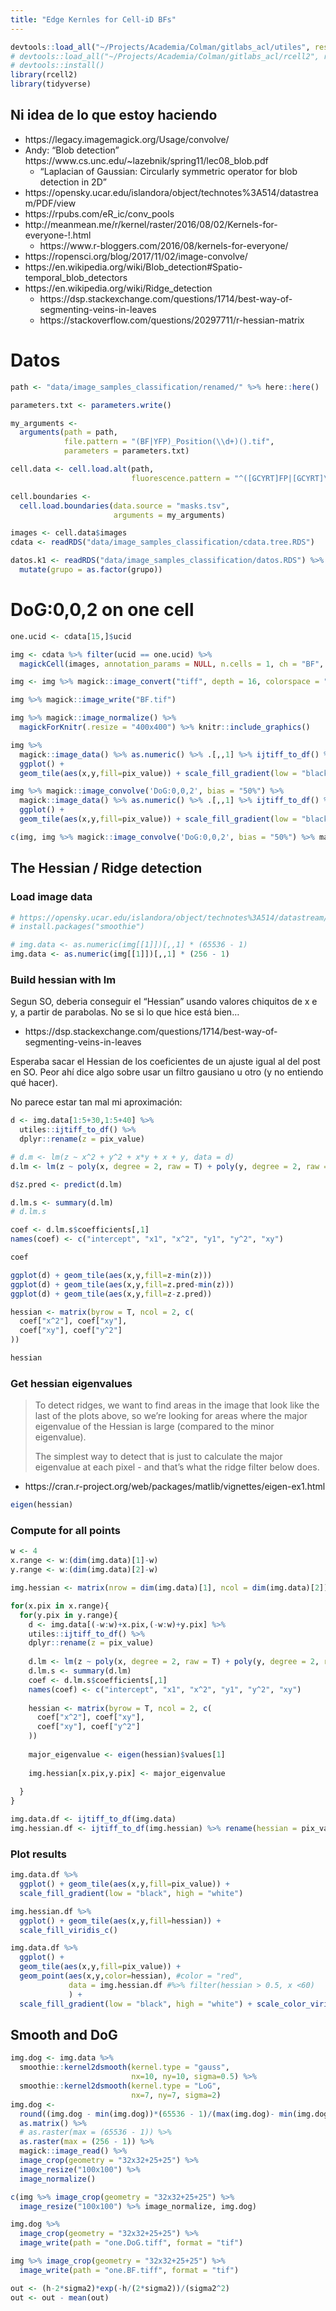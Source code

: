 ```yaml
---
title: "Edge Kernles for Cell-iD BFs"
---
```


```r
devtools::load_all("~/Projects/Academia/Colman/gitlabs_acl/utiles", reset = T)
# devtools::load_all("~/Projects/Academia/Colman/gitlabs_acl/rcell2", reset = T)
# devtools::install()
library(rcell2)
library(tidyverse)
```

## Ni idea de lo que estoy haciendo

* https://legacy.imagemagick.org/Usage/convolve/
* Andy: "Blob detection" https://www.cs.unc.edu/~lazebnik/spring11/lec08_blob.pdf
  * "Laplacian of Gaussian: Circularly symmetric operator for blob detection in 2D"
* https://opensky.ucar.edu/islandora/object/technotes%3A514/datastream/PDF/view
* https://rpubs.com/eR_ic/conv_pools
* http://meanmean.me/r/kernel/raster/2016/08/02/Kernels-for-everyone-!.html
  * https://www.r-bloggers.com/2016/08/kernels-for-everyone/
* https://ropensci.org/blog/2017/11/02/image-convolve/
* https://en.wikipedia.org/wiki/Blob_detection#Spatio-temporal_blob_detectors
* https://en.wikipedia.org/wiki/Ridge_detection
  * https://dsp.stackexchange.com/questions/1714/best-way-of-segmenting-veins-in-leaves
  * https://stackoverflow.com/questions/20297711/r-hessian-matrix

# Datos

```r
path <- "data/image_samples_classification/renamed/" %>% here::here()

parameters.txt <- parameters.write()

my_arguments <- 
  arguments(path = path,
            file.pattern = "(BF|YFP)_Position(\\d+)().tif", 
            parameters = parameters.txt)

cell.data <- cell.load.alt(path,
                           fluorescence.pattern = "^([GCYRT]FP|[GCYRT]\\d{2})_Position\\d+.tif$",)

cell.boundaries <- 
  cell.load.boundaries(data.source = "masks.tsv", 
                       arguments = my_arguments)

images <- cell.data$images
cdata <- readRDS("data/image_samples_classification/cdata.tree.RDS")

datos.k1 <- readRDS("data/image_samples_classification/datos.RDS") %>% 
  mutate(grupo = as.factor(grupo))
```

# DoG:0,0,2 on one cell

```r
one.ucid <- cdata[15,]$ucid
```


```r
img <- cdata %>% filter(ucid == one.ucid) %>% 
  magickCell(images, annotation_params = NULL, n.cells = 1, ch = "BF", return_raw = T)

img <- img %>% magick::image_convert("tiff", depth = 16, colorspace = "gray")

img %>% magick::image_write("BF.tif")

img %>% magick::image_normalize() %>% 
  magickForKnitr(.resize = "400x400") %>% knitr::include_graphics()
```

```r
img %>%
  magick::image_data() %>% as.numeric() %>% .[,,1] %>% ijtiff_to_df() %>% 
  ggplot() +
  geom_tile(aes(x,y,fill=pix_value)) + scale_fill_gradient(low = "black", high = "white")

img %>% magick::image_convolve('DoG:0,0,2', bias = "50%") %>% 
  magick::image_data() %>% as.numeric() %>% .[,,1] %>% ijtiff_to_df() %>% 
  ggplot() +
  geom_tile(aes(x,y,fill=pix_value)) + scale_fill_gradient(low = "black", high = "white")  

c(img, img %>% magick::image_convolve('DoG:0,0,2', bias = "50%") %>% magick::image_equalize())
```

## The Hessian / Ridge detection

### Load image data

```r
# https://opensky.ucar.edu/islandora/object/technotes%3A514/datastream/PDF/view
# install.packages("smoothie")

# img.data <- as.numeric(img[[1]])[,,1] * (65536 - 1)
img.data <- as.numeric(img[[1]])[,,1] * (256 - 1)
```

### Build hessian with lm

Segun SO, deberia conseguir el "Hessian" usando valores chiquitos de x e y,
a partir de parabolas. No se si lo que hice está bien...

* https://dsp.stackexchange.com/questions/1714/best-way-of-segmenting-veins-in-leaves

Esperaba sacar el Hessian de los coeficientes de un ajuste igual al del post en SO.
Peor ahí dice algo sobre usar un filtro gausiano u otro (y no entiendo qué hacer).

No parece estar tan mal mi aproximación:

```r
d <- img.data[1:5+30,1:5+40] %>% 
  utiles::ijtiff_to_df() %>% 
  dplyr::rename(z = pix_value)

# d.m <- lm(z ~ x^2 + y^2 + x*y + x + y, data = d)
d.lm <- lm(z ~ poly(x, degree = 2, raw = T) + poly(y, degree = 2, raw = T) + x*y, data = d)

d$z.pred <- predict(d.lm)

d.lm.s <- summary(d.lm)
# d.lm.s

coef <- d.lm.s$coefficients[,1]
names(coef) <- c("intercept", "x1", "x^2", "y1", "y^2", "xy")

coef

ggplot(d) + geom_tile(aes(x,y,fill=z-min(z)))
ggplot(d) + geom_tile(aes(x,y,fill=z.pred-min(z)))
ggplot(d) + geom_tile(aes(x,y,fill=z-z.pred))
```

```r
hessian <- matrix(byrow = T, ncol = 2, c(
  coef["x^2"], coef["xy"], 
  coef["xy"], coef["y^2"]
))

hessian
```

### Get hessian eigenvalues

> To detect ridges, we want to find areas in the image that look like the last of the plots above, so we're looking for areas where the major eigenvalue of the Hessian is large (compared to the minor eigenvalue).
> 
> The simplest way to detect that is just to calculate the major eigenvalue at each pixel - and that's what the ridge filter below does.

* https://cran.r-project.org/web/packages/matlib/vignettes/eigen-ex1.html

```r
eigen(hessian)
```

### Compute for all points

```r
w <- 4
x.range <- w:(dim(img.data)[1]-w)
y.range <- w:(dim(img.data)[2]-w)

img.hessian <- matrix(nrow = dim(img.data)[1], ncol = dim(img.data)[2])

for(x.pix in x.range){
  for(y.pix in y.range){
    d <- img.data[(-w:w)+x.pix,(-w:w)+y.pix] %>% 
    utiles::ijtiff_to_df() %>% 
    dplyr::rename(z = pix_value)
  
    d.lm <- lm(z ~ poly(x, degree = 2, raw = T) + poly(y, degree = 2, raw = T) + x*y, data = d)
    d.lm.s <- summary(d.lm)
    coef <- d.lm.s$coefficients[,1]
    names(coef) <- c("intercept", "x1", "x^2", "y1", "y^2", "xy")
    
    hessian <- matrix(byrow = T, ncol = 2, c(
      coef["x^2"], coef["xy"], 
      coef["xy"], coef["y^2"]
    ))
    
    major_eigenvalue <- eigen(hessian)$values[1]
    
    img.hessian[x.pix,y.pix] <- major_eigenvalue
    
  }
}

img.data.df <- ijtiff_to_df(img.data)
img.hessian.df <- ijtiff_to_df(img.hessian) %>% rename(hessian = pix_value)
```

### Plot results

```r
img.data.df %>% 
  ggplot() + geom_tile(aes(x,y,fill=pix_value)) +
  scale_fill_gradient(low = "black", high = "white")

img.hessian.df %>% 
  ggplot() + geom_tile(aes(x,y,fill=hessian)) +
  scale_fill_viridis_c()

img.data.df %>% 
  ggplot() +
  geom_tile(aes(x,y,fill=pix_value)) +
  geom_point(aes(x,y,color=hessian), #color = "red",
             data = img.hessian.df #%>% filter(hessian > 0.5, x <60)
             ) +
  scale_fill_gradient(low = "black", high = "white") + scale_color_viridis_c()
```

## Smooth and DoG 

```r
img.dog <- img.data %>% 
  smoothie::kernel2dsmooth(kernel.type = "gauss",
                           nx=10, ny=10, sigma=0.5) %>%
  smoothie::kernel2dsmooth(kernel.type = "LoG",
                           nx=7, ny=7, sigma=2)
img.dog <- 
  round((img.dog - min(img.dog))*(65536 - 1)/(max(img.dog)- min(img.dog))) %>% 
  as.matrix() %>% 
  # as.raster(max = (65536 - 1)) %>%
  as.raster(max = (256 - 1)) %>%
  magick::image_read() %>% 
  image_crop(geometry = "32x32+25+25") %>% 
  image_resize("100x100") %>% 
  image_normalize()

c(img %>% image_crop(geometry = "32x32+25+25") %>% 
  image_resize("100x100") %>% image_normalize, img.dog)
```


```r
img.dog %>% 
  image_crop(geometry = "32x32+25+25") %>% 
  image_write(path = "one.DoG.tiff", format = "tif")

img %>% image_crop(geometry = "32x32+25+25") %>% 
  image_write(path = "one.BF.tiff", format = "tif")
```

```r
out <- (h-2*sigma2)*exp(-h/(2*sigma2))/(sigma2^2)
out <- out - mean(out)
```

